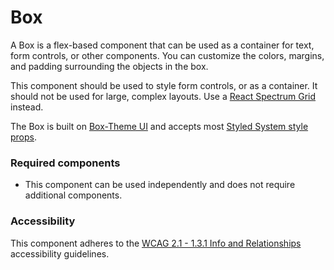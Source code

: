 
<Meta title="Components/Box/Box" />

# Box

A Box is a flex-based component that can be used as a container for text, form controls, or other components. 
You can customize the colors, margins, and padding surrounding the objects in the box.

This component should be used to style form controls, or as a container. 
It should not be used for large, complex layouts. Use a [React Spectrum Grid](https://react-spectrum.adobe.com/react-spectrum/Grid.html) instead. 

The Box is built on [Box-Theme UI](https://theme-ui.com/components/box/)
and accepts most [Styled System style props](https://styled-system.com/table/).

### Required components

- This component can be used independently and does not require additional components. 

### Accessibility

This component adheres to the [WCAG 2.1 - 1.3.1 Info and Relationships](https://www.w3.org/WAI/WCAG21/Understanding/info-and-relationships.html) 
accessibility guidelines.